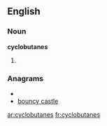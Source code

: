 ==English==

===Noun===
'''cyclobutanes'''

# {{plural of|[[cyclobutane]]}}

===Anagrams===
* {{alphagram|abccelnostuy}}
* [[bouncy castle#English|bouncy castle]]


[[ar:cyclobutanes]]
[[fr:cyclobutanes]]